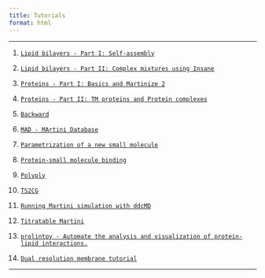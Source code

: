 ```yaml
---
title: Tutorials
format: html
---
```


<hr>

1. [`Lipid bilayers - Part I: Self-assembly`](LipidsI/index.qmd)

1. [`Lipid bilayers - Part II: Complex mixtures using Insane`](LipidsII/index.qmd)

1. [`Proteins - Part I: Basics and Martinize 2`](ProteinsI/index.qmd)

1. [`Proteins - Part II: TM proteins and Protein complexes`](ProteinsII/index.qmd)

1. [`Backward`](Backward/index.qmd)

1. [`MAD - MArtini Database`](MAD/index.qmd)

1. [`Parametrization of a new small molecule`](Small_Molecule_Parametrization/index.qmd)

1. [`Protein-small molecule binding`](Protein_Ligand_Binding/index.qmd)

1. [`Polyply`](Polyply/index.qmd)

1. [`TS2CG`](TS2CG/index.qmd)

1. [`Running Martini simulation with ddcMD`](ddcMD/index.qmd)

1. [`Titratable Martini`](Titratable_Martini/index.qmd)

1. [`prolintpy - Automate the analysis and visualization of protein-lipid interactions.`](ProLint/index.qmd)

1. [`Dual resolution membrane tutorial`](Dual_Resolution_Membrane/index.qmd)

<hr>